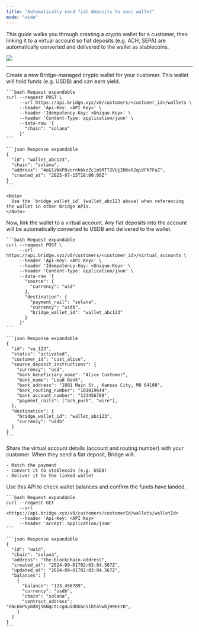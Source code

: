 ```yaml
---
title: "Automatically send fiat deposits to your wallet"
mode: "wide"
---
```


This guide walks you through creating a crypto wallet for a customer, then linking it to a virtual account so fiat deposits (e.g. ACH, SEPA) are automatically converted and delivered to the wallet as stablecoins.

![](https://files.readme.io/d051ccd62a78c5556e3401e032c74ee265918ddd1aa35e45263bbb434b1253d3-image.png)

---

<Steps>
  <Step title="Step 1: Create a wallet" titleSize="h2">
    Create a new Bridge-managed crypto wallet for your customer. This wallet will hold funds (e.g. USDB) and can earn yield.

    ```bash Request expandable
    curl --request POST \
         --url https://api.bridge.xyz/v0/customers/<customer_id>/wallets \
         --header 'Api-Key: <API Key>' \
         --header 'Idempotency-Key: <Unique-Key>' \
         --header 'Content-Type: application/json' \
         --data-raw '{
           "chain": "solana"
         }'
    ```

    ```json Response expandable
    {
      "id": "wallet_abc123",
      "chain": "solana",
      "address": "4oG1sWkP8vcrnhbkzZc1m9RTT2VUjZHKx92qiVFK7FuZ",
      "created_at": "2025-07-15T18:00:00Z"
    }
    ```

    <Note>
      Use the `bridge_wallet_id` (wallet_abc123 above) when referencing the wallet in other Bridge APIs.
    </Note>
  </Step>
  <Step title="Step 2: Create a virtual account that onramps to the wallet" titleSize="h2">
    Now, link the wallet to a virtual account. Any fiat deposits into the account will be automatically converted to USDB and delivered to the wallet.

    ```bash Request expandable
    curl --request POST \
         --url https://api.bridge.xyz/v0/customers/<customer_id>/virtual_accounts \
         --header 'Api-Key: <API Key>' \
         --header 'Idempotency-Key: <Unique-Key>' \
         --header 'Content-Type: application/json' \
         --data-raw '{
           "source": {
             "currency": "usd"
           },
           "destination": {
             "payment_rail": "solana",
             "currency": "usdb",
             "bridge_wallet_id": "wallet_abc123"
           }
         }'
    ```

    ```json Response expandable
    {
      "id": "va_123",
      "status": "activated",
      "customer_id": "cust_alice",
      "source_deposit_instructions": {
        "currency": "usd",
        "bank_beneficiary_name": "Alice Customer",
        "bank_name": "Lead Bank",
        "bank_address": "1801 Main St., Kansas City, MO 64108",
        "bank_routing_number": "101019644",
        "bank_account_number": "123456789",
        "payment_rails": ["ach_push", "wire"],
      },
      "destination": {
        "bridge_wallet_id": "wallet_abc123",
        "currency": "usdb"
      }
    }
    ```
  </Step>
  <Step title="Step 3: Share the virtual account address" titleSize="h2">
    Share the virtual account details (account and routing number) with your customer. When they send a fiat deposit, Bridge will:

    - Match the payment
    - Convert it to stablecoin (e.g. USDB)
    - Deliver it to the linked wallet
  </Step>
  <Step title="Step 4: Check wallet balance" titleSize="h2">
    Use this API to check wallet balances and confirm the funds have landed.

    ```bash Request expandable
    curl --request GET  
         --url <https://api.bridge.xyz/v0/customers/customerId/wallets/walletId>  
         --header 'Api-Key: <API Key>'  
         --header 'accept: application/json'
    ```

    ```json Response expandable
    {  
      "id": "uuid",  
      "chain": "solana",  
      "address": "the-blockchain-address",  
      "created_at": "2024-09-01T02:03:04.567Z",  
      "updated_at": "2024-09-01T02:03:04.567Z",  
      "balances": [  
        {
          "balance": "123.456789",
          "currency": "usdb",  
          "chain": "solana",
          "contract_address": "ENL66PGy8d8j5KNqLtCcg4uidDUac5ibt45wbjH9REzB",  
        }  
      ]  
    }
    ```
  </Step>
</Steps>